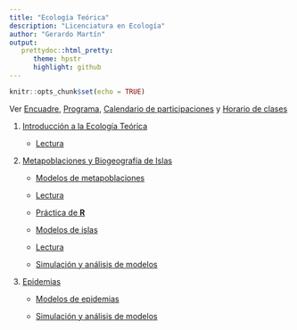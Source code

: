 ```yaml
---
title: "Ecología Teórica"
description: "Licenciatura en Ecología"
author: "Gerardo Martín"
output:
   prettydoc::html_pretty:
      theme: hpstr
      highlight: github
---
```


```r
knitr::opts_chunk$set(echo = TRUE)
```

Ver [Encuadre](Encuadre.pdf), [Programa](Programa.pdf), [Calendario de participaciones](Calendario-EcoTeorica.xlsx) y [Horario de clases](Horario.pdf)
    
1. [Introducción a la Ecología Teórica](Historia.pdf)

    - [Lectura](Imagenes intro/May-Intro.pdf)

2. [Metapoblaciones y Biogeografía de Islas](Metapoblaciones.pdf)

    - [Modelos de metapoblaciones](Modelos-meta.pdf)
    
    - [Lectura](Metapoblaciones/Stevens-Metap.pdf)
    
    - [Práctica de **R**](deSolve.pdf)
    
    - [Modelos de islas](Modelos-islas.pdf)
    
    - [Lectura](Biogeografia/Haefner-Biogeo.pdf)
    
    - [Simulación y análisis de modelos](Simulacion-meta.Rmd)

3. [Epidemias](Epidemias.pdf)

    - [Modelos de epidemias](Modelos-epi.pdf)
    
    - [Simulación y análisis de modelos](Simulacion-epi.Rmd)

